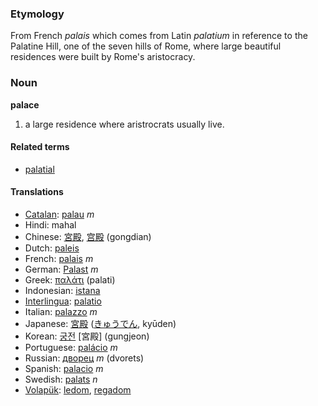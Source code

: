 === Etymology ===
From French ''palais'' which comes from Latin ''palatium'' in reference to the Palatine Hill, one of the seven hills of Rome, where large beautiful residences were built by Rome's aristocracy. 

=== Noun ===
'''palace'''

#a large residence where aristrocrats usually live.

====Related terms====
*[[palatial]]

==== Translations ====
*[[Catalan]]: [[palau]] ''m''
*Hindi: mahal
*Chinese: [[宮殿]], [[宫殿]] (gongdian)
*Dutch: [[paleis]]
*French: [[palais]] ''m''
*German: [[Palast]] ''m''
*Greek: [[παλάτι]] (palati)
*Indonesian: [[istana]]
*[[Interlingua]]: [[palatio]]
*Italian: [[palazzo]] ''m''
*Japanese: [[宮殿]] ([[きゅうでん]], kyūden)
*Korean: [[궁전]] [宮殿] (gungjeon)
*Portuguese: [[palácio]] ''m''
*Russian: [[дворец]] ''m'' (dvorets)
*Spanish: [[palacio]] ''m''
*Swedish: [[palats]] ''n''
*[[Volapük]]: [[ledom]], [[regadom]]